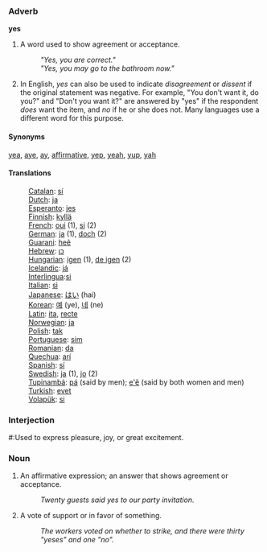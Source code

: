 ===Adverb===
'''yes'''

#A word used to show agreement or acceptance. 
#:'' "Yes, you are correct." '' 
#:'' "Yes, you may go to the bathroom now."'' 
#In English, ''yes'' can also be used to indicate ''disagreement'' or ''dissent'' if the original statement was negative.  For example, "You don't want it, do you?" and "Don't you want it?" are answered by "yes" if the respondent ''does'' want the item, and ''no'' if he or she does not.  Many languages use a different word for this purpose.

====Synonyms====
[[yea]], [[aye]], [[ay]], [[affirmative]], [[yep]], [[yeah]], [[yup]], [[yah]]

====Translations====
:[[Catalan]]: [[sí]]
:[[Dutch]]: [[ja]]
:[[Esperanto]]: [[jes]]
:[[Finnish]]: [[kyllä]]
:[[French]]: [[oui]] (1), [[si]] (2)
:[[German]]: [[ja]] (1), [[doch]] (2)
:[[Guarani]]: [[heẽ]]
:[[Hebrew]]: [[כן]]
:[[Hungarian]]: [[igen]] (1), [[de igen]] (2)
:[[Icelandic]]: [[já]]
:[[Interlingua]]:[[si]]
:[[Italian]]: [[sì]]
:[[Japanese]]: [[はい]] (hai)
:[[Korean]]: [[예]] (ye), [[네]] (ne)
:[[Latin]]: [[ita]], [[recte]]
:[[Norwegian]]: [[ja]]
:[[Polish]]: [[tak]]
:[[Portuguese]]: [[sim]]
:[[Romanian]]: [[da]]
:[[Quechua]]: [[arí]]
:[[Spanish]]: [[sí]]
:[[Swedish]]: [[ja]] (1), [[jo]] (2)
:[[Tupinambá]]: [[pá]] (said by men); [[e'ẽ]] (said by both women and men)
:[[Turkish]]: [[evet]]
:[[Volapük]]: [[si]]

===Interjection===
#:Used to express pleasure, joy, or great excitement.

===Noun===
#An affirmative expression; an answer that shows agreement or acceptance. 
#:''Twenty guests said yes to our party invitation.'' 
#A vote of support or in favor of something. 
#:''The workers voted on whether to strike, and there were thirty "yeses" and one "no".''<p>